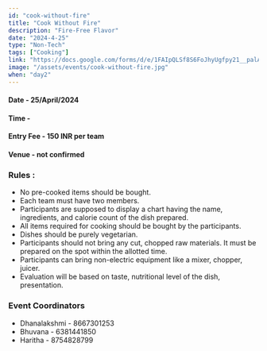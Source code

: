 ```yaml
---
id: "cook-without-fire"
title: "Cook Without Fire"
description: "Fire-Free Flavor"
date: "2024-4-25"
type: "Non-Tech" 
tags: ["Cooking"]
link: "https://docs.google.com/forms/d/e/1FAIpQLSf8S6FoJhyUgfpy21__palAmQj_chtvw1ZcggNPU4ie8Syu-Q/viewform?usp=sf_link"
image: "/assets/events/cook-without-fire.jpg"
when: "day2"
---
```


<h4>Date - 25/April/2024</h4>
<h4>Time - </h4>
<h4>Entry Fee - 150 INR per team</h4>
<h4>Venue - not confirmed</h4>
<h3>Rules :</h3>

- No pre-cooked items should be bought.
- Each team must have two members.
- Participants are supposed to display a chart having the name, ingredients, and calorie count of the dish prepared.
- All items required for cooking should be bought by the participants.
- Dishes should be purely vegetarian.
- Participants should not bring any cut, chopped raw materials. It must be prepared on the spot within the allotted time.
- Participants can bring non-electric equipment like a mixer, chopper, juicer.
- Evaluation will be based on taste, nutritional level of the dish, presentation.

<h3>Event Coordinators</h3>

- Dhanalakshmi - 8667301253
- Bhuvana - 6381441850
- Haritha - 8754828799